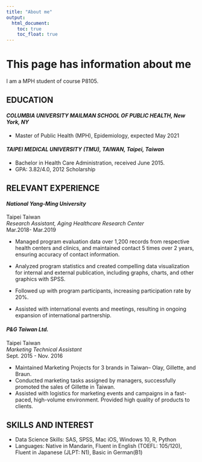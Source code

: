 ```yaml
---
title: "About me"
output: 
  html_document:
    toc: true
    toc_float: true
---
```


# This page has information about me

I am a MPH student of course P8105.

## EDUCATION
#### *COLUMBIA UNIVERSITY MAILMAN SCHOOL OF PUBLIC HEALTH, New York, NY*
- Master of Public Health (MPH), Epidemiology, expected May 2021

#### *TAIPEI MEDICAL UNIVERSITY (TMU), TAIWAN, Taipei, Taiwan*
- Bachelor in Health Care Administration, received June 2015. 
- GPA: 3.82/4.0, 2012 Scholarship

## RELEVANT EXPERIENCE
#### *National Yang-Ming University*          

Taipei Taiwan\
*Research Assistant, Aging Healthcare Research Center*\
Mar.2018- Mar.2019\

- Managed program evaluation data over 1,200 records from respective health centers and clinics, and maintained contact 5 times over 2 years, ensuring accuracy of contact information.

- Analyzed program statistics and created compelling data visualization for internal and external publication, including graphs, charts, and other graphics with SPSS. 

- Followed up with program participants, increasing participation rate by 20%.

- Assisted with international events and meetings, resulting in ongoing expansion of international partnership.


#### *P&G Taiwan Ltd.*  
Taipei Taiwan\
*Marketing Technical Assistant*\                              
Sept. 2015 - Nov. 2016\

- Maintained Marketing Projects for 3 brands in Taiwan-- Olay, Gillette, and Braun.
- Conducted marketing tasks assigned by managers, successfully promoted the sales of Gillette in Taiwan.
- Assisted with logistics for marketing events and campaigns in a fast-paced, high-volume environment. Provided high quality of products to clients.

## SKILLS AND INTEREST

- Data Science Skills: SAS, SPSS, Mac iOS, Windows 10, R, Python
- Languages: Native in Mandarin, Fluent in English (TOEFL: 105/120), Fluent in Japanese (JLPT: N1), Basic in German(B1)

